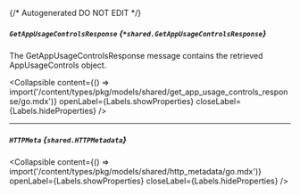 {/* Autogenerated DO NOT EDIT  */}

##### `GetAppUsageControlsResponse` *{`*shared.GetAppUsageControlsResponse`}*
The GetAppUsageControlsResponse message contains the retrieved AppUsageControls object.

<Collapsible content={() => import('/content/types/pkg/models/shared/get_app_usage_controls_response/go.mdx')} openLabel={Labels.showProperties} closeLabel={Labels.hideProperties} />


---
##### `HTTPMeta` *{`shared.HTTPMetadata`}*

<Collapsible content={() => import('/content/types/pkg/models/shared/http_metadata/go.mdx')} openLabel={Labels.showProperties} closeLabel={Labels.hideProperties} />



